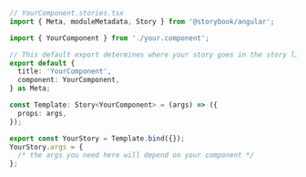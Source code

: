 ```ts
// YourComponent.stories.tsx
import { Meta, moduleMetadata, Story } from '@storybook/angular';

import { YourComponent } from './your.component';

// This default export determines where your story goes in the story list
export default {
  title: 'YourComponent',
  component: YourComponent,
} as Meta;

const Template: Story<YourComponent> = (args) => ({
  props: args,
});

export const YourStory = Template.bind({});
YourStory.args = {
  /* the args you need here will depend on your component */
};
```
